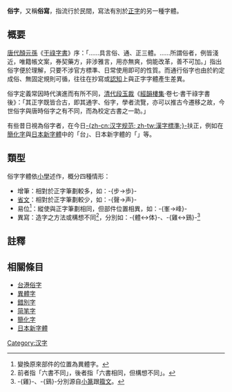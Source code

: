 {{Unreferenced|time=2019-08-14T13:59:58+00:00}}
{{漢字}}
'''俗字'''，又稱'''俗寫'''，指流行於民間，寫法有別於[[汉字规范|正字]]的另一種字體。

== 概要 ==
[[唐代|唐代]][[顏元孫|顏元孫]]《[[干祿字書|干祿字書]]》序：「……具言俗、通、正三體。……所謂俗者，例皆淺近，唯籍帳文案，券契藥方，非涉雅言，用亦無爽，倘能改革，善不可加。」指出俗字便於理解，只要不涉官方標準、日常使用即可的性質。而通行俗字也由於約定成俗、無固定規則可循，往往在抄寫或[[認知|認知]]上與正字字體產生差異。

俗字定義常因時代演進而有所不同，[[清代|清代]][[段玉裁|段玉裁]]《[[經韻樓集|經韻樓集]]·卷七·書干祿字書後》：「其正字既皆合古，即其通字、俗字，學者流覽，亦可以推古今遷移之故，今世俗字與唐時俗字之有不同，而為校定古書之一助。」

有些昔日視為俗字者，在今日[[汉字规范|-{zh-cn:汉字规范; zh-tw:漢字標準;}-]]扶正，例如在[[簡化字|簡化字]]與[[新字体|日本新字體]]中的「台」、日本新字體的「{{lang|ja|歩}}」等。

== 類型 ==
俗字字體依[[小學_(經學)|小學]]述作，概分四種情形：
*增筆：相對於正字筆劃較多，如：-{步→歩}-
*[[简笔字|省文]]：相對於正字筆劃較少，如：-{聲→声}-
*易位<ref>變換原來部件的位置為異體字。</ref>：縱使與正字筆劃相同，但部件位置相異，如：-{峯→峰}-
*異寫：造字之方法或構想不同<ref>前者指「六書不同」，後者指「六書相同，但構想不同」。</ref>，分別如：-{體↔体}-、-{雞↔鷄}-<ref>-{雞}-、-{鷄}-分別源自[[小篆|小篆]]跟[[籀文|籀文]]。</ref>

==註釋==
{{reflist}}

==相關條目==
*[[台港俗字|台港俗字]]
*[[異體字|異體字]]
*[[錯別字|錯別字]]
*[[简笔字|简笔字]]
*[[簡化字|簡化字]]
*[[日本新字體|日本新字體]]

{{語言學小作品}}

[[Category:汉字|Category:汉字]]